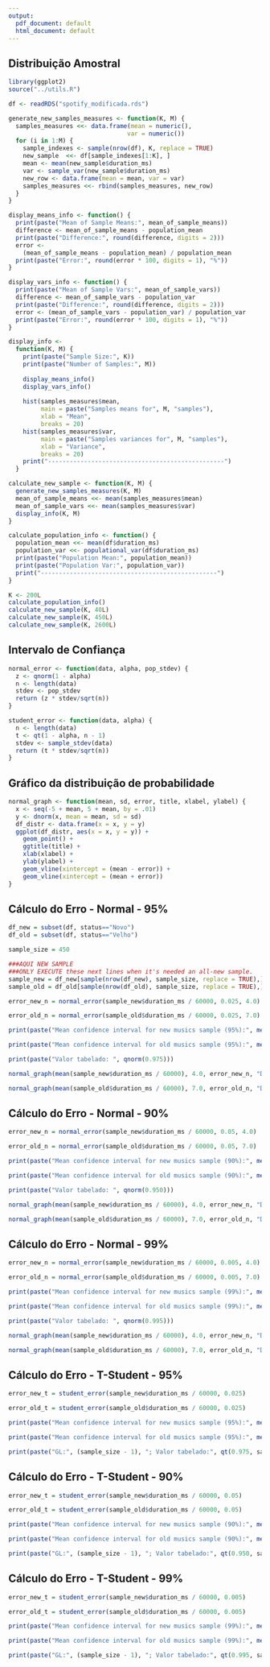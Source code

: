 ```yaml
---
output:
  pdf_document: default
  html_document: default
---
```


## Distribuição Amostral

```r
library(ggplot2)
source("../utils.R")
```

```r
df <- readRDS("spotify_modificada.rds")
```

```r
generate_new_samples_measures <- function(K, M) {
  samples_measures <<- data.frame(mean = numeric(),
                                 var = numeric())
  for (i in 1:M) {
    sample_indexes <- sample(nrow(df), K, replace = TRUE)
    new_sample  <<- df[sample_indexes[1:K], ]
    mean <- mean(new_sample$duration_ms)
    var <- sample_var(new_sample$duration_ms)
    new_row <- data.frame(mean = mean, var = var)
    samples_measures <<- rbind(samples_measures, new_row)
  }
}
```

```r
display_means_info <- function() {
  print(paste("Mean of Sample Means:", mean_of_sample_means))
  difference <- mean_of_sample_means - population_mean
  print(paste("Difference:", round(difference, digits = 2)))
  error <-
    (mean_of_sample_means - population_mean) / population_mean
  print(paste("Error:", round(error * 100, digits = 1), "%"))
}
```

```r
display_vars_info <- function() {
  print(paste("Mean of Sample Vars:", mean_of_sample_vars))
  difference <- mean_of_sample_vars - population_var
  print(paste("Difference:", round(difference, digits = 2)))
  error <- (mean_of_sample_vars - population_var) / population_var
  print(paste("Error:", round(error * 100, digits = 1), "%"))
}
```

```r
display_info <-
  function(K, M) {
    print(paste("Sample Size:", K))
    print(paste("Number of Samples:", M))
    
    display_means_info()
    display_vars_info()
    
    hist(samples_measures$mean,
         main = paste("Samples means for", M, "samples"),
         xlab = "Mean",
         breaks = 20)
    hist(samples_measures$var,
         main = paste("Samples variances for", M, "samples"),
         xlab = "Variance",
         breaks = 20)
    print("-------------------------------------------------")
  }
```

```r
calculate_new_sample <- function(K, M) {
  generate_new_samples_measures(K, M)
  mean_of_sample_means <<- mean(samples_measures$mean)
  mean_of_sample_vars <<- mean(samples_measures$var)
  display_info(K, M)
}
```

```r
calculate_population_info <- function() {
  population_mean <<- mean(df$duration_ms)
  population_var <<- populational_var(df$duration_ms)
  print(paste("Population Mean:", population_mean))
  print(paste("Population Var:", population_var))
  print("-------------------------------------------------")
}
```

```r
K <- 200L
calculate_population_info()
calculate_new_sample(K, 40L)
calculate_new_sample(K, 450L)
calculate_new_sample(K, 2600L)
```

## Intervalo de Confiança

```r
normal_error <- function(data, alpha, pop_stdev) {
  z <- qnorm(1 - alpha)
  n <- length(data)
  stdev <- pop_stdev
  return (z * stdev/sqrt(n))
}
```

```r
student_error <- function(data, alpha) {
  n <- length(data)
  t <- qt(1 - alpha, n - 1)
  stdev <- sample_stdev(data)
  return (t * stdev/sqrt(n))
}
```

## Gráfico da distribuição de probabilidade

```r
normal_graph <- function(mean, sd, error, title, xlabel, ylabel) {
  x <- seq(-5 + mean, 5 + mean, by = .01)
  y <- dnorm(x, mean = mean, sd = sd)
  df_distr <- data.frame(x = x, y = y)
  ggplot(df_distr, aes(x = x, y = y)) +
    geom_point() +
    ggtitle(title) +
    xlab(xlabel) +
    ylab(ylabel) +
    geom_vline(xintercept = (mean - error)) +
    geom_vline(xintercept = (mean + error))
}
```

## Cálculo do Erro - Normal - 95%

```r
df_new = subset(df, status=="Novo")
df_old = subset(df, status=="Velho")

sample_size = 450

###AQUI NEW SAMPLE
###ONLY EXECUTE these next lines when it's needed an all-new sample.
sample_new = df_new[sample(nrow(df_new), sample_size, replace = TRUE),]
sample_old = df_old[sample(nrow(df_old), sample_size, replace = TRUE),]

error_new_n = normal_error(sample_new$duration_ms / 60000, 0.025, 4.0)

error_old_n = normal_error(sample_old$duration_ms / 60000, 0.025, 7.0)

print(paste("Mean confidence interval for new musics sample (95%):", mean(sample_new$duration_ms / 60000), "+/-", error_new_n))

print(paste("Mean confidence interval for old musics sample (95%):", mean(sample_old$duration_ms / 60000), "+/-", error_old_n))

print(paste("Valor tabelado: ", qnorm(0.975)))

normal_graph(mean(sample_new$duration_ms / 60000), 4.0, error_new_n, "Distribuição Normal para Duração Músicas Novas - 95% de Confiança", "Duração", "Densidade de Probabilidade")

normal_graph(mean(sample_old$duration_ms / 60000), 7.0, error_old_n, "Distribuição Normal para Duração Músicas Velhas - 95% de Confiança", "Duração", "Densidade de Probabilidade")
```

## Cálculo do Erro - Normal - 90%

```r
error_new_n = normal_error(sample_new$duration_ms / 60000, 0.05, 4.0)

error_old_n = normal_error(sample_old$duration_ms / 60000, 0.05, 7.0)

print(paste("Mean confidence interval for new musics sample (90%):", mean(sample_new$duration_ms / 60000), "+/-", error_new_n))

print(paste("Mean confidence interval for old musics sample (90%):", mean(sample_old$duration_ms / 60000), "+/-", error_old_n))

print(paste("Valor tabelado: ", qnorm(0.950)))

normal_graph(mean(sample_new$duration_ms / 60000), 4.0, error_new_n, "Distribuição Normal para Duração Músicas Novas - 90% de Confiança", "Duração", "Densidade de Probabilidade")

normal_graph(mean(sample_old$duration_ms / 60000), 7.0, error_old_n, "Distribuição Normal para Duração Músicas Velhas - 90% de Confiança", "Duração", "Densidade de Probabilidade")
```

## Cálculo do Erro - Normal - 99%

```r
error_new_n = normal_error(sample_new$duration_ms / 60000, 0.005, 4.0)

error_old_n = normal_error(sample_old$duration_ms / 60000, 0.005, 7.0)

print(paste("Mean confidence interval for new musics sample (99%):", mean(sample_new$duration_ms / 60000), "+/-", error_new_n))

print(paste("Mean confidence interval for old musics sample (99%):", mean(sample_old$duration_ms / 60000), "+/-", error_old_n))

print(paste("Valor tabelado: ", qnorm(0.995)))

normal_graph(mean(sample_new$duration_ms / 60000), 4.0, error_new_n, "Distribuição Normal para Duração Músicas Novas - 99% de Confiança", "Duração", "Densidade de Probabilidade")

normal_graph(mean(sample_old$duration_ms / 60000), 7.0, error_old_n, "Distribuição Normal para Duração Músicas Velhas - 99% de Confiança", "Duração", "Densidade de Probabilidade")
```

## Cálculo do Erro - T-Student - 95%

```r
error_new_t = student_error(sample_new$duration_ms / 60000, 0.025)

error_old_t = student_error(sample_old$duration_ms / 60000, 0.025)

print(paste("Mean confidence interval for new musics sample (95%):", mean(sample_new$duration_ms / 60000), "+/-", error_new_t))

print(paste("Mean confidence interval for old musics sample (95%):", mean(sample_old$duration_ms / 60000), "+/-", error_old_t))

print(paste("GL:", (sample_size - 1), "; Valor tabelado:", qt(0.975, sample_size - 1)))
```

## Cálculo do Erro - T-Student - 90%

```r
error_new_t = student_error(sample_new$duration_ms / 60000, 0.05)

error_old_t = student_error(sample_old$duration_ms / 60000, 0.05)

print(paste("Mean confidence interval for new musics sample (90%):", mean(sample_new$duration_ms / 60000), "+/-", error_new_t))

print(paste("Mean confidence interval for old musics sample (90%):", mean(sample_old$duration_ms / 60000), "+/-", error_old_t))

print(paste("GL:", (sample_size - 1), "; Valor tabelado:", qt(0.950, sample_size - 1)))
```

## Cálculo do Erro - T-Student - 99%

```r
error_new_t = student_error(sample_new$duration_ms / 60000, 0.005)

error_old_t = student_error(sample_old$duration_ms / 60000, 0.005)

print(paste("Mean confidence interval for new musics sample (99%):", mean(sample_new$duration_ms / 60000), "+/-", error_new_t))

print(paste("Mean confidence interval for old musics sample (99%):", mean(sample_old$duration_ms / 60000), "+/-", error_old_t))

print(paste("GL:", (sample_size - 1), "; Valor tabelado:", qt(0.995, sample_size - 1)))
```